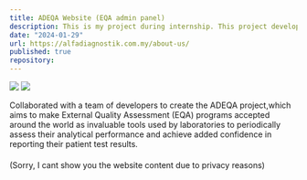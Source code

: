 ```yaml
---
title: ADEQA Website (EQA admin panel)
description: This is my project during internship. This project develop using Laravel, Bootstrap and phpMyAdmin. Improved analytical quality and inter-laboratory agreement by objectively comparing results to other laboratories.
date: "2024-01-29"
url: https://alfadiagnostik.com.my/about-us/
published: true
repository: 
---
```


[![](https://ahmdanial.online/image/adeqa-1.png)](https://ahmdanial.online/image/adeqa-1.png)
[![](https://ahmdanial.online/image/adeqa-2.png)](https://ahmdanial.online/image/adeqa-2.png)

Collaborated with a team of developers to create the ADEQA project,which aims to make External Quality Assessment 
(EQA) programs accepted around the world as invaluable tools used by laboratories to periodically 
assess their analytical performance and achieve added confidence in reporting their patient test results.


#### 
(Sorry, I cant show  you the website content due to privacy reasons) 
